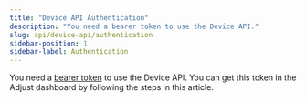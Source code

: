 ```yaml
---
title: "Device API Authentication"
description: "You need a bearer token to use the Device API."
slug: api/device-api/authentication
sidebar-position: 1
sidebar-label: Authentication
---
```


You need a [bearer token](https://developer.mozilla.org/en-US/docs/Web/HTTP/Authentication) to use the Device API. You can get this token in the Adjust dashboard by following the steps in this article.


<Authentication />
